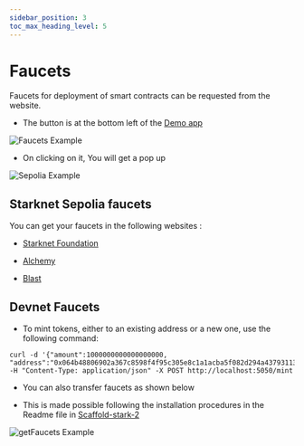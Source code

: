 ```yaml
---
sidebar_position: 3
toc_max_heading_level: 5
---
```


# Faucets 

Faucets for deployment of smart contracts can be requested from the website.

- The button is at the bottom left of the  [Demo app](https://scaffold-stark-demo.vercel.app/)


![Faucets Example](/img/faucets.jpg)

 - On clicking on it, You will get a pop up

![Sepolia Example](/img/Sepolia.jpg)


## Starknet Sepolia faucets

You can get your faucets in the following websites :

- [Starknet Foundation](https://starknet-faucet.vercel.app/)

- [Alchemy](https://www.alchemy.com/faucets/starknet-sepolia)

- [Blast](https://blastapi.io/faucets/starknet-sepolia-eth)


## Devnet Faucets

- To mint tokens, either to an existing address or a new one, use the following command:

```
curl -d '{"amount":1000000000000000000, "address":"0x064b48806902a367c8598f4f95c305e8c1a1acba5f082d294a43793113115691"}' -H "Content-Type: application/json" -X POST http://localhost:5050/mint

```

- You can also transfer faucets as shown below

- This is made possible following the installation procedures in the Readme file in [Scaffold-stark-2](https://github.com/Scaffold-Stark/scaffold-stark-2)


![getFaucets Example](/img/getFaucets.jpg)